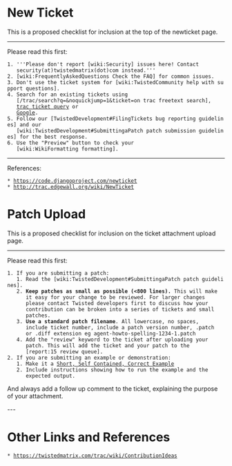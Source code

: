 = New Ticket =

This is a proposed checklist for inclusion at the top of the
newticket page.

----

Please read this first:

 1. '''Please don't report [wiki:Security] issues here! Contact
    security(at)twistedmatrix(dot)com instead.'''
 2. [wiki:FrequentlyAskedQuestions Check the FAQ] for common issues.
 3. Don't use the ticket system for [wiki:TwistedCommunity help with support questions].
 4. Search for an existing tickets using
    [/trac/search?q=&noquickjump=1&ticket=on trac freetext search],
    [query:?status=!closed&order=id&desc=0&description=&summary=&component= trac ticket query] or
    [https://www.google.co.uk/search?q=site:twistedmatrix.com/trac/ticket Google].
 5. Follow our [TwistedDevelopment#FilingTickets bug reporting guidelines] and our
    [wiki:TwistedDevelopment#SubmittingaPatch patch submission guidelines] for the best response.
 6. Use the "Preview" button to check your
    [wiki:WikiFormatting formatting].

----

References:
 * https://code.djangoproject.com/newticket
 * http://trac.edgewall.org/wiki/NewTicket


= Patch Upload =

This is a proposed checklist for inclusion on the ticket attachment
upload page.

----

Please read this first:

 1. If you are submitting a patch:
    1. Read the [wiki:TwistedDevelopment#SubmittingaPatch patch guidelines].
    2. '''Keep patches as small as possible (<800 lines).''' This will make
       it easy for your change to be reviewed. For larger changes
       please contact Twisted developers first to discuss how your
       contribution can be broken into a series of tickets and small
       patches.
    3. '''Use a standard patch filename'''. All lowercase, no spaces,
       include ticket number, include a patch version number, .patch
       or .diff extension eg agent-howto-spelling-1234-1.patch
    4. Add the "review" keyword to the ticket after uploading your
       patch. This will add the ticket and your patch to the
       [report:15 review queue].
 2. If you are submitting an example or demonstration:
    1. Make it a [http://sscce.org/ Short, Self Contained, Correct Example]
    2. Include instructions showing how to run the example and the
       expected output.

And always add a follow up comment to the ticket, explaining the
purpose of your attachment.


---

= Other Links and References =
 * https://twistedmatrix.com/trac/wiki/ContributionIdeas
